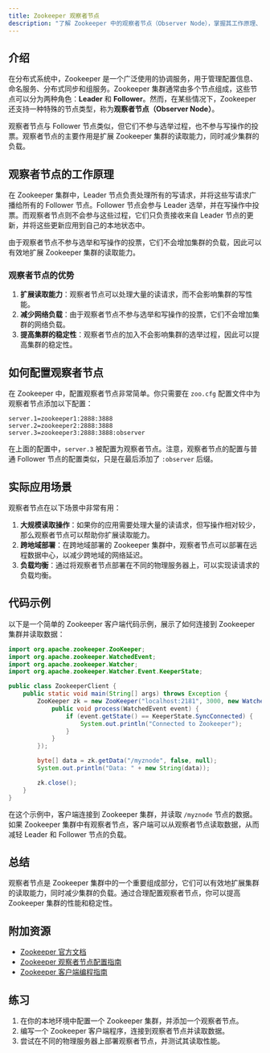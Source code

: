```yaml
---
title: Zookeeper 观察者节点
description: "了解 Zookeeper 中的观察者节点（Observer Node），掌握其工作原理、使用场景以及如何在实际项目中应用。"
---
```


## 介绍

在分布式系统中，Zookeeper 是一个广泛使用的协调服务，用于管理配置信息、命名服务、分布式同步和组服务。Zookeeper 集群通常由多个节点组成，这些节点可以分为两种角色：**Leader** 和 **Follower**。然而，在某些情况下，Zookeeper 还支持一种特殊的节点类型，称为**观察者节点（Observer Node）**。

观察者节点与 Follower 节点类似，但它们不参与选举过程，也不参与写操作的投票。观察者节点的主要作用是扩展 Zookeeper 集群的读取能力，同时减少集群的负载。

## 观察者节点的工作原理

在 Zookeeper 集群中，Leader 节点负责处理所有的写请求，并将这些写请求广播给所有的 Follower 节点。Follower 节点会参与 Leader 选举，并在写操作中投票。而观察者节点则不会参与这些过程，它们只负责接收来自 Leader 节点的更新，并将这些更新应用到自己的本地状态中。

由于观察者节点不参与选举和写操作的投票，它们不会增加集群的负载，因此可以有效地扩展 Zookeeper 集群的读取能力。

### 观察者节点的优势

1. **扩展读取能力**：观察者节点可以处理大量的读请求，而不会影响集群的写性能。
2. **减少网络负载**：由于观察者节点不参与选举和写操作的投票，它们不会增加集群的网络负载。
3. **提高集群的稳定性**：观察者节点的加入不会影响集群的选举过程，因此可以提高集群的稳定性。

## 如何配置观察者节点

在 Zookeeper 中，配置观察者节点非常简单。你只需要在 `zoo.cfg` 配置文件中为观察者节点添加以下配置：

```properties
server.1=zookeeper1:2888:3888
server.2=zookeeper2:2888:3888
server.3=zookeeper3:2888:3888:observer
```

在上面的配置中，`server.3` 被配置为观察者节点。注意，观察者节点的配置与普通 Follower 节点的配置类似，只是在最后添加了 `:observer` 后缀。

## 实际应用场景

观察者节点在以下场景中非常有用：

1. **大规模读取操作**：如果你的应用需要处理大量的读请求，但写操作相对较少，那么观察者节点可以帮助你扩展读取能力。
2. **跨地域部署**：在跨地域部署的 Zookeeper 集群中，观察者节点可以部署在远程数据中心，以减少跨地域的网络延迟。
3. **负载均衡**：通过将观察者节点部署在不同的物理服务器上，可以实现读请求的负载均衡。

## 代码示例

以下是一个简单的 Zookeeper 客户端代码示例，展示了如何连接到 Zookeeper 集群并读取数据：

```java
import org.apache.zookeeper.ZooKeeper;
import org.apache.zookeeper.WatchedEvent;
import org.apache.zookeeper.Watcher;
import org.apache.zookeeper.Watcher.Event.KeeperState;

public class ZookeeperClient {
    public static void main(String[] args) throws Exception {
        ZooKeeper zk = new ZooKeeper("localhost:2181", 3000, new Watcher() {
            public void process(WatchedEvent event) {
                if (event.getState() == KeeperState.SyncConnected) {
                    System.out.println("Connected to Zookeeper");
                }
            }
        });

        byte[] data = zk.getData("/myznode", false, null);
        System.out.println("Data: " + new String(data));

        zk.close();
    }
}
```

在这个示例中，客户端连接到 Zookeeper 集群，并读取 `/myznode` 节点的数据。如果 Zookeeper 集群中有观察者节点，客户端可以从观察者节点读取数据，从而减轻 Leader 和 Follower 节点的负载。

## 总结

观察者节点是 Zookeeper 集群中的一个重要组成部分，它们可以有效地扩展集群的读取能力，同时减少集群的负载。通过合理配置观察者节点，你可以提高 Zookeeper 集群的性能和稳定性。

## 附加资源

- [Zookeeper 官方文档](https://zookeeper.apache.org/doc/current/)
- [Zookeeper 观察者节点配置指南](https://zookeeper.apache.org/doc/current/zookeeperObservers.html)
- [Zookeeper 客户端编程指南](https://zookeeper.apache.org/doc/current/zookeeperProgrammers.html)

## 练习

1. 在你的本地环境中配置一个 Zookeeper 集群，并添加一个观察者节点。
2. 编写一个 Zookeeper 客户端程序，连接到观察者节点并读取数据。
3. 尝试在不同的物理服务器上部署观察者节点，并测试其读取性能。

